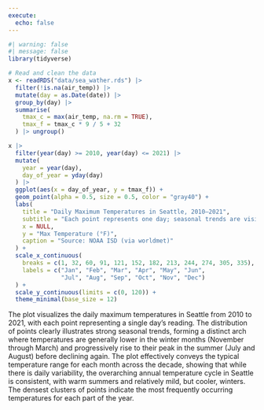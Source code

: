 ```yaml
---
execute: 
  echo: false
---
```


```r
#| warning: false
#| message: false
library(tidyverse)
```

```r
# Read and clean the data
x <- readRDS("data/sea_wather.rds") |>
  filter(!is.na(air_temp)) |>
  mutate(day = as.Date(date)) |>
  group_by(day) |>
  summarise(
    tmax_c = max(air_temp, na.rm = TRUE),
    tmax_f = tmax_c * 9 / 5 + 32
  ) |> ungroup()
```

```r
x |>
  filter(year(day) >= 2010, year(day) <= 2021) |>
  mutate(
    year = year(day),
    day_of_year = yday(day)
  ) |>
  ggplot(aes(x = day_of_year, y = tmax_f)) +
  geom_point(alpha = 0.5, size = 0.5, color = "gray40") +
  labs(
    title = "Daily Maximum Temperatures in Seattle, 2010–2021",
    subtitle = "Each point represents one day; seasonal trends are visible across years",
    x = NULL,
    y = "Max Temperature (°F)",
    caption = "Source: NOAA ISD (via worldmet)"
  ) +
  scale_x_continuous(
    breaks = c(1, 32, 60, 91, 121, 152, 182, 213, 244, 274, 305, 335),
    labels = c("Jan", "Feb", "Mar", "Apr", "May", "Jun",
               "Jul", "Aug", "Sep", "Oct", "Nov", "Dec")
  ) +
  scale_y_continuous(limits = c(0, 120)) +
  theme_minimal(base_size = 12)
```

The plot visualizes the daily maximum temperatures in Seattle from 2010 to 2021, with each point representing a single day's reading. The distribution of points clearly illustrates strong seasonal trends, forming a distinct arch where temperatures are generally lower in the winter months (November through March) and progressively rise to their peak in the summer (July and August) before declining again. The plot effectively conveys the typical temperature range for each month across the decade, showing that while there is daily variability, the overarching annual temperature cycle in Seattle is consistent, with warm summers and relatively mild, but cooler, winters. The densest clusters of points indicate the most frequently occurring temperatures for each part of the year.